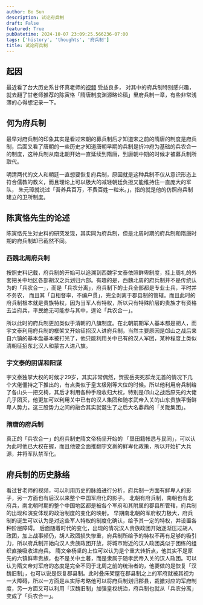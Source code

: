 ```yaml
---
author: Bo Sun
description: 试论府兵制
draft: False
featured: True
pubDatetime: 2024-10-07 23:09:25.566236-07:00
tags: ['history', 'thoughts', '府兵制']
title: 试论府兵制
---
```


## 起因
最近看了台大历史系甘怀真老师的[视频](https://www.youtube.com/watch?v=gwjuiR9pp34&list=PLCX-BLZ1hDpCwXAYObfUXtqHAACvOh278) 受益良多， 对其中的府兵制特别感兴趣，就去翻了甘老师推荐的陈寅恪「隋唐制度渊源略论稿」里府兵制一章，有些非常浅薄的心得想记录一下。

## 何为府兵制

最早对府兵制的印象其实是看过宋朝的募兵制后才知道宋之前的隋唐的制度是府兵制，后面又看了唐朝的一些历史才知道唐朝早期的兵制是折冲府为基础的兵农合一的制度，这种兵制从南北朝开始一直延续到隋唐，到唐朝中期的时候才被募兵制所取代。



明清两代的文人和朝廷一直想要恢复府兵制，原因就是这种兵制不仅从意识形态上符合儒教的教义，而且理论上可以极大的减轻朝廷负担又能维持住一直庞大的军队， 朱元璋就说过「吾养兵百万，不费百姓一粒米。」，指的就是他的仿照府兵制建立的卫所制度。



## 陈寅恪先生的论述

陈寅恪先生对史料的研究发现，其实同为府兵制，但是北周时期的府兵制和隋唐时期的府兵制却已截然不同。



### 西魏北周府兵制

按照史料记载，府兵制的开始可以追溯到西魏宇文泰依照鲜卑制度，挂上周礼的外套把关中地区各部胡汉之兵划归六部。有趣的是，西魏北周的府兵制并不是传统认为的「兵农合一」，而是「兵农分离」，府兵制下的士兵全部都是专业士兵，平时并不务农， 而且其「自相督率，不编户贯」，完全剥离于郡县制的管辖。而且此时的府兵制根本就是贵族特权，因为当军人有特权，所以只有特殊阶层的贵族才有资格去当府兵，平民绝无可能参与其中，遑论「兵农合一」。



所以此时的府兵制更加类似于清朝的八旗制度。在北朝前期军人基本都是胡人，而宇文泰利用府兵制的框架又开始征招汉人进府兵制，当然主要原因是邙山之战后来自六镇的基本盘基本被打光了，他只能利用关中已有的汉人军团，某种程度上类似清朝征招东北汉人和蒙古人进八旗。

### 宇文泰的阴谋和阳谋

宇文泰独掌大权的时候才29岁，其实非常偶然，贺拔岳突死群龙无首的情况下几个大佬僵持之下推出的，有点类似于皇太极刚等大位的时候。所以他利用府兵制给了各山头一把交椅，其后才利用各种手段收归大权，特别是邙山之战后原先的大佬几乎团灭，他更加可以利用关中已有的汉人集团和随孝武帝入关的山东贵族平衡鲜卑人势力。这三股势力之间的融合其实就诞生了之后大名鼎鼎的「关陇集团」。

### 隋唐的府兵制

真正的「兵农合一」的府兵制史隋文帝杨坚开始的 「垦田籍帐悉与民同」，可以认为此时他已大权在握，而且他要全面推翻宇文邕的鲜卑化政策，所以开始扩大兵源，并将军队禁军化。

## 府兵制的历史脉络
看过甘老师的视频，可以利用历史的脉络进行分析，府兵制一方面有鲜卑人的影子，另一方面也有后汉以来整个中国军府化的影子。
北朝有府兵制，南朝也有北府兵，南北朝时期的整个中国地区都是被各个军府和其附属的郡县所管辖，府兵制的出现和演变体现的政治制度的变化的映射。
早期南北朝的军府权力极大，府兵制的诞生可以认为是对这些军人特权的制度化确认，给予其一定的特权，并设置各种阶层障碍。
后面随着时代的变化，出现的情况汉人贵族政团开始逐渐压过胡人政团，加上战事频仍，胡人政团损失惨重，府兵制所给予的特权不再有足够的吸引力，所以府兵制开始向汉人贵族政团开放，将城市附近的汉人政团类似于团练的组织直接吸收进府兵。
隋文帝杨坚的上位可以认为是个重大转折点，他其实不是原先的六镇鲜卑贵族，也不是关中土著，而是隶属于随孝武帝入关的汉人政团。可以认为隋文帝对军府的态度是完全不同于北周之前的统治者的，他要做的是恢复「汉魏旧制」，也可以说是恢复郡县制。此时叠床架屋在郡县制之上的军府就被其视为一大障碍，所以一方面是从实际考略他可以将府兵制划归郡县，裁撤对应的军府制度，另一方面又可以利用「汉魏旧制」加强皇权统治，府兵制也就从「兵农分离」变成了「兵农合一」。
